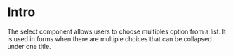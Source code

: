 
<Meta title="Getting started/Intro" />

# Intro
The select component allows users to choose multiples option from a list. It is used in forms when there are multiple choices that can be collapsed under one title.
